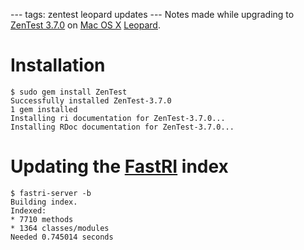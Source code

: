 ---
tags: zentest leopard updates
---
Notes made while upgrading to [[ZenTest 3.7.0]] on [[Mac OS X]] [[Leopard]].

= Installation =

<pre>$ sudo gem install ZenTest
Successfully installed ZenTest-3.7.0
1 gem installed
Installing ri documentation for ZenTest-3.7.0...
Installing RDoc documentation for ZenTest-3.7.0...</pre>

= Updating the [[FastRI]] index =

<pre>$ fastri-server -b
Building index.
Indexed:
* 7710 methods
* 1364 classes/modules
Needed 0.745014 seconds</pre>
